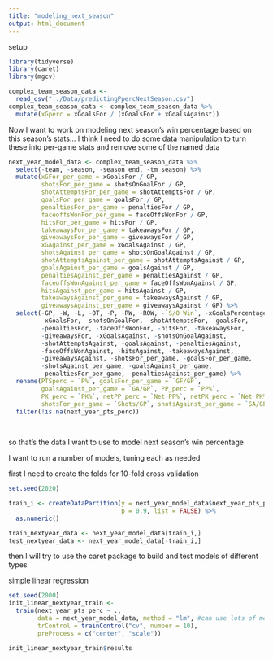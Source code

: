 ```yaml
---
title: "modeling_next_season"
output: html_document
---
```


setup
```r
library(tidyverse)
library(caret)
library(mgcv)

complex_team_season_data <-
  read_csv("../Data/predictingPpercNextSeason.csv")
complex_team_season_data <- complex_team_season_data %>%
  mutate(xGperc = xGoalsFor / (xGoalsFor + xGoalsAgainst))
```

Now I want to work on modeling next season's win percentage based on this season's stats...
I think I need to do some data manipulation to turn these into per-game stats and remove some of the named data
```r
next_year_model_data <- complex_team_season_data %>%
  select(-team, -season, -season_end, -tm_season) %>%
  mutate(xGFor_per_game = xGoalsFor / GP, 
         shotsFor_per_game = shotsOnGoalFor / GP,
         shotAttemptsFor_per_game = shotAttemptsFor / GP,
         goalsFor_per_game = goalsFor / GP,
         penaltiesFor_per_game = penaltiesFor / GP,
         faceoffsWonFor_per_game = faceOffsWonFor / GP,
         hitsFor_per_game = hitsFor / GP,
         takeawaysFor_per_game = takeawaysFor / GP,
         giveawaysFor_per_game = giveawaysFor / GP,
         xGAgainst_per_game = xGoalsAgainst / GP,
         shotsAgainst_per_game = shotsOnGoalAgainst / GP,
         shotAttemptsAgainst_per_game = shotAttemptsAgainst / GP,
         goalsAgainst_per_game = goalsAgainst / GP,
         penaltiesAgainst_per_game = penaltiesAgainst / GP,
         faceoffsWonAgainst_per_game = faceOffsWonAgainst / GP,
         hitsAgainst_per_game = hitsAgainst / GP,
         takeawaysAgainst_per_game = takeawaysAgainst / GP,
         giveawaysAgainst_per_game = giveawaysAgainst / GP) %>%
  select(-GP, -W, -L, -OT, -P, -RW, -ROW, -`S/O Win`, -xGoalsPercentage,
         -xGoalsFor, -shotsOnGoalFor, -shotAttemptsFor, -goalsFor, 
         -penaltiesFor, -faceOffsWonFor, -hitsFor, -takeawaysFor, 
         -giveawaysFor, -xGoalsAgainst, -shotsOnGoalAgainst, 
         -shotAttemptsAgainst, -goalsAgainst, -penaltiesAgainst, 
         -faceOffsWonAgainst, -hitsAgainst, -takeawaysAgainst, 
         -giveawaysAgainst, -shotsFor_per_game, -goalsFor_per_game,
         -shotsAgainst_per_game, -goalsAgainst_per_game,
         -penaltiesFor_per_game, -penaltiesAgainst_per_game) %>%
  rename(PTSperc = `P%`, goalsFor_per_game = `GF/GP`,
         goalsAgainst_per_game = `GA/GP`, PP_perc = `PP%`,
         PK_perc = `PK%`, netPP_perc = `Net PP%`, netPK_perc = `Net PK%`,
         shotsFor_per_game = `Shots/GP`, shotsAgainst_per_game = `SA/GP`) %>%
  filter(!is.na(next_year_pts_perc))
  
  
```
so that's the data I want to use to model next season's win percentage

I want to run a number of models, tuning each as needed

first I need to create the folds for 10-fold cross validation
```r
set.seed(2020)

train_i <- createDataPartition(y = next_year_model_data$next_year_pts_perc,
                               p = 0.9, list = FALSE) %>%
  as.numeric()

train_nextyear_data <- next_year_model_data[train_i,]
test_nextyear_data <- next_year_model_data[-train_i,]

```
then I will try to use the caret package to build and test models of different types

simple linear regression
```r
set.seed(2000)
init_linear_nextyear_train <-
  train(next_year_pts_perc ~ .,
        data = next_year_model_data, method = "lm", #can use lots of methods!
        trControl = trainControl("cv", number = 10),
        preProcess = c("center", "scale"))

init_linear_nextyear_train$results
```